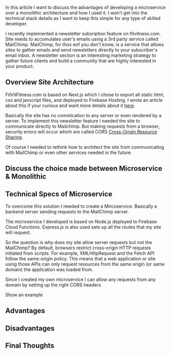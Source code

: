 
In this article I want to discuss the advantages of developing a microservice over a monolithic architecture and how I used it. 
I won't get into the technical stack details as I want to keep this simple for any type of skilled developer.

I recently implemented a newsletter subsription feature on fitvitness.com. Site needs to accumulates user's emails using a 3rd party service 
called MailChimp. MailChimp, for thos eof you don't know, is a service that allows sites to gather emails and send newsletters directly to your subscriber's email inbox. 
A newsletter section is an interesting marketing strategy to gather future clients and build a community that are highly interested in your product.



## Overview Site Architecture

FitVitFitness.com is based on Next.js which I chose to export all static html, css and javscript files, and deployed to Firebase Hosting. 
I wrote an article about this if your curious and want more details about it [here](https://jgsolutions.ca/posts/fitvitfitness-portfolio/).

Basically the site has no commication to any server or even rendered by a server. To implement this newsletter feature I needed the site to 
communicate directly to Mailchimp. But making requests from a browser, security errors will occur which are called 
CORS [Cross-Origin Resource Sharing](https://developer.mozilla.org/en-US/docs/Web/HTTP/CORS).

Of course I needed to rethink how to architect the site from communicating with MailChimp or even other services needed in the future. 

## Discuss the choice made between Microservice & Monolithic

## Technical Specs of Microservice

To overcome this solution I needed to create a Mircoservice. Basically a backend server sending requests to the MailChimp server.

The microservice I developed is based on Node.js deployed to Firebase Cloud Functions. Express.js is also used sets up all the routes that my site will request. 

So the question is why does my site allow server requests but not the MailChimp? By default, browsers restrict cross-origin HTTP requests initiated from scripts. 
For example, XMLHttpRequest and the Fetch API follow the same-origin policy. This means that a web application or site using those APIs can only request resources from the same origin (or same domain) the application was loaded from.

Since I created my own microservice I can allow any requests from any domain by setting up the right CORS headers

Show an example

## Advantages

## Disadvantages

## Final Thoughts

